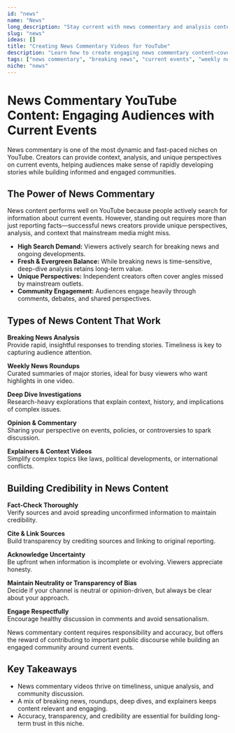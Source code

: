 ```yaml
---
id: "news"
name: "News"
long_description: "Stay current with news commentary and analysis content."
slug: "news"
ideas: []
title: "Creating News Commentary Videos for YouTube"
description: "Learn how to create engaging news commentary content—covering breaking news, weekly roundups, deep dives, and analysis of current events."
tags: ["news commentary", "breaking news", "current events", "weekly news roundup", "deep dive analysis", "news content ideas"]
niche: "news"
---
```


# News Commentary YouTube Content: Engaging Audiences with Current Events

News commentary is one of the most dynamic and fast-paced niches on YouTube. Creators can provide context, analysis, and unique perspectives on current events, helping audiences make sense of rapidly developing stories while building informed and engaged communities.

## The Power of News Commentary

News content performs well on YouTube because people actively search for information about current events. However, standing out requires more than just reporting facts—successful news creators provide unique perspectives, analysis, and context that mainstream media might miss.

- **High Search Demand:** Viewers actively search for breaking news and ongoing developments.  
- **Fresh & Evergreen Balance:** While breaking news is time-sensitive, deep-dive analysis retains long-term value.  
- **Unique Perspectives:** Independent creators often cover angles missed by mainstream outlets.  
- **Community Engagement:** Audiences engage heavily through comments, debates, and shared perspectives.  

## Types of News Content That Work

**Breaking News Analysis**  
Provide rapid, insightful responses to trending stories. Timeliness is key to capturing audience attention.  

**Weekly News Roundups**  
Curated summaries of major stories, ideal for busy viewers who want highlights in one video.  

**Deep Dive Investigations**  
Research-heavy explorations that explain context, history, and implications of complex issues.  

**Opinion & Commentary**  
Sharing your perspective on events, policies, or controversies to spark discussion.  

**Explainers & Context Videos**  
Simplify complex topics like laws, political developments, or international conflicts.  

## Building Credibility in News Content

**Fact-Check Thoroughly**  
Verify sources and avoid spreading unconfirmed information to maintain credibility.  

**Cite & Link Sources**  
Build transparency by crediting sources and linking to original reporting.  

**Acknowledge Uncertainty**  
Be upfront when information is incomplete or evolving. Viewers appreciate honesty.  

**Maintain Neutrality or Transparency of Bias**  
Decide if your channel is neutral or opinion-driven, but always be clear about your approach.  

**Engage Respectfully**  
Encourage healthy discussion in comments and avoid sensationalism.  

News commentary content requires responsibility and accuracy, but offers the reward of contributing to important public discourse while building an engaged community around current events.

## Key Takeaways

- News commentary videos thrive on timeliness, unique analysis, and community discussion.  
- A mix of breaking news, roundups, deep dives, and explainers keeps content relevant and engaging.  
- Accuracy, transparency, and credibility are essential for building long-term trust in this niche.  
